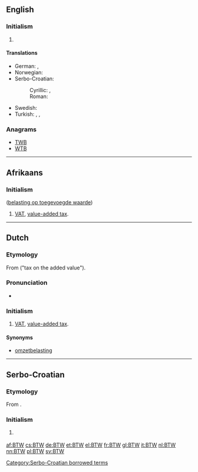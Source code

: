 {{also|btw}}
==English==

===Initialism===
{{en-initialism}}

# {{Internet|text}} {{initialism of|by the way}}

====Translations====
{{trans-top|[[by the way]]}}
* German: {{t|de|apropos}}, {{t|de|übrigens}}
* Norwegian: {{t|no|forresten}}
* Serbo-Croatian:
*: Cyrillic: {{t|sh|УБР|tr=UBR|sc=Cyrl}}, {{qualifier|slang}} {{t|sh|БТЊ|sc=Cyrl}}
*: Roman: {{t|sh|UBR|sc=Latn}}
{{trans-mid}}
* Swedish: {{t|sv|förresten}}
* Turkish: {{l|tr|aklıma}} {{t|tr|gelmişken}}, {{t|tr|bu arada}}, {{t|tr|bu vesileyle}}
{{trans-bottom}}

===Anagrams===
* [[TWB#English|TWB]]
* [[WTB#English|WTB]]

----

==Afrikaans==

===Initialism===
{{af-initialism}} ([[belasting op toegevoegde waarde]])

# [[VAT]], [[value-added tax]].

----

==Dutch==

===Etymology===
From {{term|belasting|lang=nl}} {{term|op|lang=nl}} {{term|de|lang=nl}} {{term|toevoegen|toegevoegde|lang=nl}} {{term|waarde|lang=nl}} ("tax on the added value").

===Pronunciation===
* {{audio|Nl-BTW.ogg|Audio}}

===Initialism===
{{nl-initialism}}

# [[VAT]], [[value-added tax]].

====Synonyms====
* [[omzetbelasting]]

----

==Serbo-Croatian==

===Etymology===
From {{etyl|en|sh}} {{term|BTW||[[by the way]]|lang=en}}.

===Initialism===
{{sh-initialism}}

# {{Internet|text}} {{initialism of|by the way}}

[[Category:Serbo-Croatian borrowed terms]]

[[af:BTW]]
[[cs:BTW]]
[[de:BTW]]
[[et:BTW]]
[[el:BTW]]
[[fr:BTW]]
[[gl:BTW]]
[[it:BTW]]
[[nl:BTW]]
[[nn:BTW]]
[[pl:BTW]]
[[sv:BTW]]